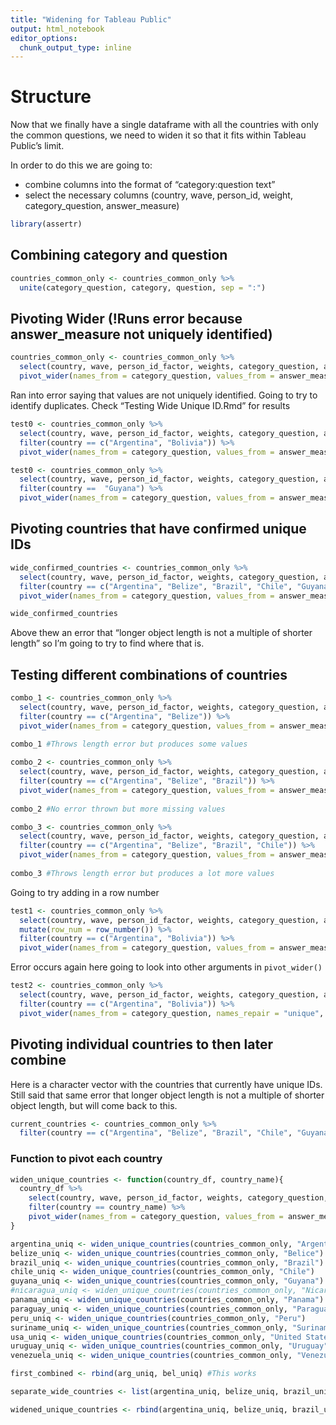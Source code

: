 ```yaml
---
title: "Widening for Tableau Public"
output: html_notebook
editor_options: 
  chunk_output_type: inline
---
```


# Structure

Now that we finally have a single dataframe with all the countries with only the common questions, we need to widen it so that it fits within Tableau Public's limit.

In order to do this we are going to:

* combine columns into the format of "category:question text"
* select the necessary columns (country, wave, person_id, weight, category_question, answer_measure)

```r
library(assertr)
```

## Combining category and question
```r
countries_common_only <- countries_common_only %>% 
  unite(category_question, category, question, sep = ":")
```

## Pivoting Wider (!Runs error because answer_measure not uniquely identified)
```r
countries_common_only <- countries_common_only %>% 
  select(country, wave, person_id_factor, weights, category_question, answer_measure) %>% 
  pivot_wider(names_from = category_question, values_from = answer_measure)
```

Ran into error saying that values are not uniquely identified. Going to try to identify duplicates. 
Check "Testing Wide Unique ID.Rmd" for results
```r
test0 <- countries_common_only %>% 
  select(country, wave, person_id_factor, weights, category_question, answer_measure) %>% 
  filter(country == c("Argentina", "Bolivia")) %>% 
  pivot_wider(names_from = category_question, values_from = answer_measure)
```

```r
test0 <- countries_common_only %>% 
  select(country, wave, person_id_factor, weights, category_question, answer_measure) %>% 
  filter(country ==  "Guyana") %>% 
  pivot_wider(names_from = category_question, values_from = answer_measure)
```

## Pivoting countries that have confirmed unique IDs
```r
wide_confirmed_countries <- countries_common_only %>% 
  select(country, wave, person_id_factor, weights, category_question, answer_measure) %>% 
  filter(country == c("Argentina", "Belize", "Brazil", "Chile", "Guyana", "Nicaragua", "Panama", "Paraguay", "Peru", "Suriname", "United States", "Uruguay", "Venezuela")) %>% 
  pivot_wider(names_from = category_question, values_from = answer_measure)

wide_confirmed_countries
```

Above thew an error that "longer object length is not a multiple of shorter length" so I'm going to try to find where that is.

## Testing different combinations of countries
```r
combo_1 <- countries_common_only %>% 
  select(country, wave, person_id_factor, weights, category_question, answer_measure) %>% 
  filter(country == c("Argentina", "Belize")) %>% 
  pivot_wider(names_from = category_question, values_from = answer_measure)
         
combo_1 #Throws length error but produces some values
```

```r
combo_2 <- countries_common_only %>% 
  select(country, wave, person_id_factor, weights, category_question, answer_measure) %>% 
  filter(country == c("Argentina", "Belize", "Brazil")) %>% 
  pivot_wider(names_from = category_question, values_from = answer_measure)
         
combo_2 #No error thrown but more missing values
```

```r
combo_3 <- countries_common_only %>% 
  select(country, wave, person_id_factor, weights, category_question, answer_measure) %>% 
  filter(country == c("Argentina", "Belize", "Brazil", "Chile")) %>% 
  pivot_wider(names_from = category_question, values_from = answer_measure)
         
combo_3 #Throws length error but produces a lot more values
```


Going to try adding in a row number
```r
test1 <- countries_common_only %>% 
  select(country, wave, person_id_factor, weights, category_question, answer_measure) %>% 
  mutate(row_num = row_number()) %>% 
  filter(country == c("Argentina", "Bolivia")) %>% 
  pivot_wider(names_from = category_question, values_from = answer_measure)
```

Error occurs again here going to look into other arguments in `pivot_wider()`
```r
test2 <- countries_common_only %>% 
  select(country, wave, person_id_factor, weights, category_question, answer_measure) %>% 
  filter(country == c("Argentina", "Bolivia")) %>% 
  pivot_wider(names_from = category_question, names_repair = "unique", values_from = answer_measure)
```

## Pivoting individual countries to then later combine
Here is a character vector with the countries that currently have unique IDs. Still said that same error that longer object length is not a multiple of shorter object length, but will come back to this.
```r
current_countries <- countries_common_only %>% 
  filter(country == c("Argentina", "Belize", "Brazil", "Chile", "Guyana", "Nicaragua", "Panama", "Paraguay", "Peru", "Suriname", "United States", "Uruguay", "Venezuela"))
```

### Function to pivot each country
```r
widen_unique_countries <- function(country_df, country_name){
  country_df %>% 
    select(country, wave, person_id_factor, weights, category_question, answer_measure) %>% 
    filter(country == country_name) %>% 
    pivot_wider(names_from = category_question, values_from = answer_measure)
}
```

```r
argentina_uniq <- widen_unique_countries(countries_common_only, "Argentina")
belize_uniq <- widen_unique_countries(countries_common_only, "Belice")
brazil_uniq <- widen_unique_countries(countries_common_only, "Brazil")
chile_uniq <- widen_unique_countries(countries_common_only, "Chile")
guyana_uniq <- widen_unique_countries(countries_common_only, "Guyana")
#nicaragua_uniq <- widen_unique_countries(countries_common_only, "Nicaragua")
panama_uniq <- widen_unique_countries(countries_common_only, "Panama")
paraguay_uniq <- widen_unique_countries(countries_common_only, "Paraguay")
peru_uniq <- widen_unique_countries(countries_common_only, "Peru")
suriname_uniq <- widen_unique_countries(countries_common_only, "Suriname")
usa_uniq <- widen_unique_countries(countries_common_only, "United States")
uruguay_uniq <- widen_unique_countries(countries_common_only, "Uruguay")
venezuela_uniq <- widen_unique_countries(countries_common_only, "Venezuela")

first_combined <- rbind(arg_uniq, bel_uniq) #This works

separate_wide_countries <- list(argentina_uniq, belize_uniq, brazil_uniq, chile_uniq, guyana_uniq, panama_uniq, paraguay_uniq, peru_uniq, suriname_uniq, usa_uniq, uruguay_uniq, venezuela_uniq)
```

```r
widened_unique_countries <- rbind(argentina_uniq, belize_uniq, brazil_uniq, chile_uniq, guyana_uniq, panama_uniq, paraguay_uniq, peru_uniq, suriname_uniq, usa_uniq, uruguay_uniq, venezuela_uniq)
```






